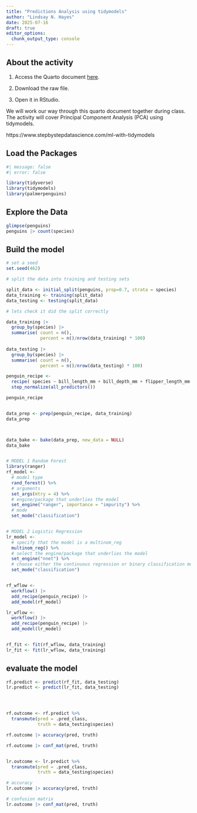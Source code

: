 ```yaml
---
title: "Predictions Analysis using tidymodels"
author: "Lindsay N. Hayes"
date: 2025-07-16
draft: true
editor_options: 
  chunk_output_type: console
---
```


## About the activity

1)  Access the Quarto document [here](https://github.com/lindsaynhayes/introR2025/blob/main/activities/classwork05/PCA_Penguins.qmd).

2)  Download the raw file.

3) Open it in RStudio.

We will work our way through this quarto document together during class. The activity will cover Principal Component Analysis (PCA) using tidymodels.


https://www.stepbystepdatascience.com/ml-with-tidymodels



## Load the Packages
```r
#| message: false
#| error: false

library(tidyverse)
library(tidymodels)
library(palmerpenguins)

```

## Explore the Data
```r

glimpse(penguins)
penguins |> count(species)

```

## Build the model
```r
# set a seed
set.seed(462)

# split the data into training and testing sets

split_data <- initial_split(penguins, prop=0.7, strata = species)
data_training <- training(split_data)
data_testing <- testing(split_data)

# lets check it did the split correctly

data_training |> 
  group_by(species) |>
  summarise( count = n(),
             percent = n()/nrow(data_training) * 100)
  
data_testing |> 
  group_by(species) |>
  summarise( count = n(),
             percent = n()/nrow(data_testing) * 100)

penguin_recipe <-
  recipe( species ~ bill_length_mm + bill_depth_mm + flipper_length_mm + body_mass_g, data = penguins) %>%
  step_normalize(all_predictors())

penguin_recipe


data_prep <- prep(penguin_recipe, data_training)
data_prep



data_bake <- bake(data_prep, new_data = NULL)
data_bake


# MODEL 1 Random Forest
library(ranger)
rf_model <- 
  # model type
  rand_forest() %>%
  # arguments
  set_args(mtry = 4) %>%
  # engine/package that underlies the model
  set_engine("ranger", importance = "impurity") %>%
  # mode
  set_mode("classification") 


# MODEL 2 Logistic Regression
lr_model <- 
  # specify that the model is a multinom_reg
  multinom_reg() %>%
  # select the engine/package that underlies the model
  set_engine("nnet") %>%
  # choose either the continuous regression or binary classification mode
  set_mode("classification") 


rf_wflow <- 
  workflow() |>
  add_recipe(penguin_recipe) |>
  add_model(rf_model)

lr_wflow <- 
  workflow() |>
  add_recipe(penguin_recipe) |>
  add_model(lr_model)


rf_fit <- fit(rf_wflow, data_training)
lr_fit <- fit(lr_wflow, data_training)
```

## evaluate the model
```r

rf.predict <- predict(rf_fit, data_testing)
lr.predict <- predict(lr_fit, data_testing)




rf.outcome <- rf.predict %>%
  transmute(pred = .pred_class,
            truth = data_testing$species)

rf.outcome |> accuracy(pred, truth)

rf.outcome |> conf_mat(pred, truth)


lr.outcome <- lr.predict %>%
  transmute(pred = .pred_class,
            truth = data_testing$species)

# accuracy
lr.outcome |> accuracy(pred, truth)

# confusion matrix
lr.outcome |> conf_mat(pred, truth)

```



